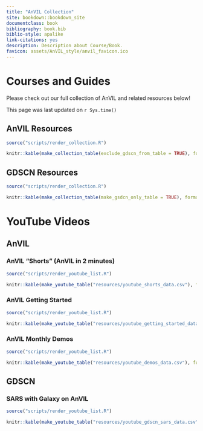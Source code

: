 ```yaml
---
title: "AnVIL Collection"
site: bookdown::bookdown_site
documentclass: book
bibliography: book.bib
biblio-style: apalike
link-citations: yes
description: Description about Course/Book.
favicon: assets/AnVIL_style/anvil_favicon.ico
---
```


# Courses and Guides {-}

Please check out our full collection of AnVIL and related resources below!

This page was last updated on `r Sys.time()`

## AnVIL Resources {-}

```r
source("scripts/render_collection.R")

knitr::kable(make_collection_table(exclude_gdscn_from_table = TRUE), format = "html")
```

## GDSCN Resources {-}

```r
source("scripts/render_collection.R")

knitr::kable(make_collection_table(make_gsdcn_only_table = TRUE), format = "html")
```

# YouTube Videos {-}

## AnVIL {-}

### AnVIL "Shorts" (AnVIL in 2 minutes) {-}

```r
source("scripts/render_youtube_list.R")

knitr::kable(make_youtube_table("resources/youtube_shorts_data.csv"), format = "html")
```

### AnVIL Getting Started  {-}

```r
source("scripts/render_youtube_list.R")

knitr::kable(make_youtube_table("resources/youtube_getting_started_data.csv"), format = "html")
```

### AnVIL Monthly Demos  {-}

```r
source("scripts/render_youtube_list.R")

knitr::kable(make_youtube_table("resources/youtube_demos_data.csv"), format = "html")
```

## GDSCN {-}

### SARS with Galaxy on AnVIL {-}

```r
source("scripts/render_youtube_list.R")

knitr::kable(make_youtube_table("resources/youtube_gdscn_sars_data.csv"), format = "html")
```